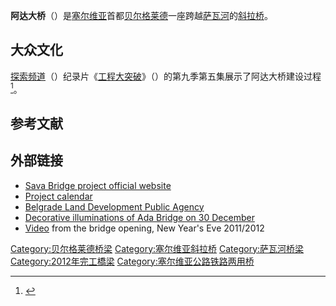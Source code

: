 {{coord|44|47|42|N|20|25|36|E|region:RS_type:landmark_source:kolossus-dewiki|display=title}}
{{Infobox bridge
|name                  = 阿达大桥
|native_name           = Мост на Ади / Most na Adi
|native_name_lang      = sr
|image                 = Serbia, Belgrade, Ada Bridge 2013-03-17.jpg
|caption               = 阿达大桥，摄于萨瓦河畔
|begin                 = 2008
|complete              = 2011
|locale                = 
|design                = [[斜拉桥|斜拉桥]]
|owner                 = 
|maint                 = Belgrade Land Development Public Agency
|builder               = Porr AG-SCT d.d.-DSD GmbH
|carries               = 6机动车道，2地铁轨道，2非机动车/人行道
|crosses               = [[萨瓦河|萨瓦河]]
|designer              = 
|length                = 996m
|mainspan              = 376m
|spans                 = 
|height                = 200m
|clearance             = 
|below                 = 20m
|material              = concrete, steel
|width                 = 45.04m
<!-- 未知参数 |emporis_id            = 1151753 -->
<!-- 未知参数 |status                = 2完成 -->
| cost                 = €161,000,000 <ref>{{Cite web |url=http://www.b92.net/info/vesti/index.php?yyyy=2012&mm=02&dd=01&nav_category=11&nav_id=578857 |title=存档副本 |access-date=2015-03-01 |archive-date=2020-02-03 |archive-url=https://web.archive.org/web/20200203041033/https://www.b92.net/info/vesti/index.php?yyyy=2012&mm=02&dd=01&nav_category=11&nav_id=578857 |dead-url=no }}</ref>
| open                 = 2012年1月1日
|official_name         =
}}

'''阿达大桥'''（{{lang-sr|Мост на Ади / Most na Adi}}）是[[塞尔维亚|塞尔维亚]]首都[[贝尔格莱德|贝尔格莱德]]一座跨越[[萨瓦河|萨瓦河]]的[[斜拉桥|斜拉桥]]。

==大众文化==
[[探索频道|探索频道]]（{{lang|en|Discovery Channel}}）纪录片《[[工程大突破|工程大突破]]》（{{lang|en|''Build Bigger''}}）的第九季第五集展示了阿达大桥建设过程<ref>{{cite web|url=http://science.discovery.com/tv/build-bigger/projects/serbia/sava-river-bridge.html|title=Sava River Bridge : Extreme Engineering : Science Channel|publisher=Science.discovery.com|date=30 March 2010|accessdate=31 December 2011|archive-date=2012-08-15|archive-url=https://web.archive.org/web/20120815122855/http://science.discovery.com/tv/build-bigger/projects/serbia/sava-river-bridge.html|dead-url=no}}</ref>。

==参考文献==
{{Reflist}}

==外部链接==
{{Commons category|Ada Bridge}}
*[https://web.archive.org/web/20110629121953/http://www.savabridge.com/ Sava Bridge project official website]
*[https://web.archive.org/web/20111005111120/http://www.savabridge.com/project_calendar.pdf Project calendar]
*[http://www.beoland.com/ Belgrade Land Development Public Agency] {{Wayback|url=http://www.beoland.com/ |date=20210323215035 }}
*[https://web.archive.org/web/20120421033934/http://www.24sata.rs/vesti/beograd/vest/pogledajte-prelepe-fotografije-osvetljenog-mosta-na-adi-u-magli/23975.phtml Decorative illuminations of Ada Bridge on 30 December]
*[http://www.youtube.com/watch?v=acFiahK-_wM&feature=player_embedded Video] {{Wayback|url=http://www.youtube.com/watch?v=acFiahK-_wM&feature=player_embedded |date=20200203041048 }} from the bridge opening, New Year's Eve 2011/2012

{{bridge-stub}}

[[Category:贝尔格莱德桥梁|Category:贝尔格莱德桥梁]]
[[Category:塞尔维亚斜拉桥|Category:塞尔维亚斜拉桥]]
[[Category:萨瓦河桥梁|Category:萨瓦河桥梁]]
[[Category:2012年完工橋梁|Category:2012年完工橋梁]]
[[Category:塞尔维亚公路铁路两用桥|Category:塞尔维亚公路铁路两用桥]]